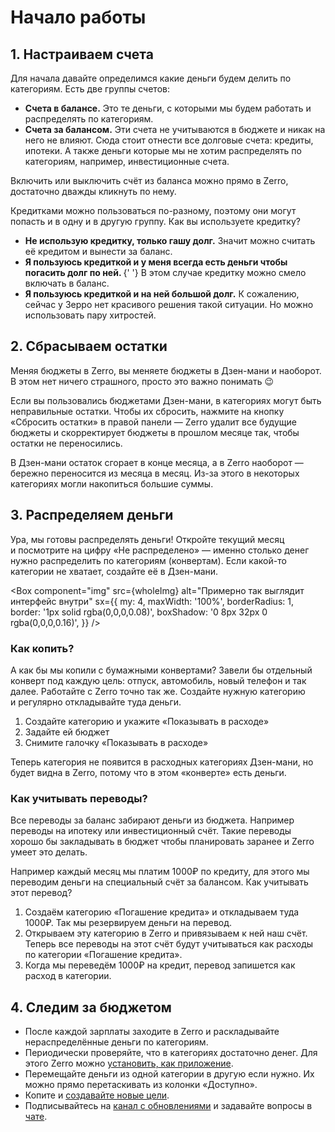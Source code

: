 
<Head
  title="Начало работы | Zerro"
  description="Инструкция поможет начать вести бюджет"
/>

# Начало работы

## 1. Настраиваем счета

Для начала давайте определимся какие деньги будем делить по категориям. Есть две группы счетов:

- **Счета в балансе.** Это те деньги, с которыми мы будем работать и распределять по категориям.
- **Счета за балансом.** Эти счета не учитываются в бюджете и никак на него не влияют. Сюда стоит отнести все долговые счета: кредиты, ипотеки. А также деньги которые мы не хотим распределять по категориям, например, инвестиционные счета.

Включить или выключить счёт из баланса можно прямо в Zerro, достаточно дважды кликнуть по нему.

<DetailsBox title="Что делать с кредитками?">
  Кредитками можно пользоваться по-разному, поэтому они могут попасть и в одну и в другую группу. Как вы используете кредитку?

  <ul>
    <li>
      <strong>Не использую кредитку, только гашу долг.</strong> Значит можно
      считать её кредитом и вынести за баланс.
    </li>
    <li>
      <strong>
        Я пользуюсь кредиткой и у меня всегда есть деньги чтобы погасить долг по
        ней.
      </strong>{' '}
      В этом случае кредитку можно смело включать в баланс.
    </li>
    <li>
      <strong>Я пользуюсь кредиткой и на ней большой долг.</strong> К сожалению,
      сейчас у Зерро нет красивого решения такой ситуации. Но можно использовать
      пару хитростей.
    </li>
  </ul>
</DetailsBox>

## 2. Сбрасываем остатки

<ExampleBox symbol="⚠️">
  Меняя бюджеты в Zerro, вы меняете бюджеты в Дзен-мани и наоборот. В этом нет
  ничего страшного, просто это важно понимать 😉
</ExampleBox>

Если вы пользовались бюджетами Дзен-мани, в категориях могут быть неправильные остатки. Чтобы их сбросить, нажмите на кнопку «Сбросить остатки» в правой панели — Zerro удалит все будущие бюджеты и скорректирует бюджеты в прошлом месяце так, чтобы остатки не переносились.

<DetailsBox title="Почему остатки были неправильными?" mt={5}>
  В Дзен-мани остаток сгорает в конце месяца, а в Zerro наоборот — бережно
  переносится из месяца в месяц. Из-за этого в некоторых категориях могли
  накопиться большие суммы.
</DetailsBox>

## 3. Распределяем деньги

Ура, мы готовы распределять деньги! Откройте текущий месяц и посмотрите на цифру «Не распределено» — именно столько денег нужно распределить по категориям (конвертам). Если какой-то категории не хватает, создайте её в Дзен-мани.

<Box
  component="img"
  src={wholeImg}
  alt="Примерно так выглядит интерфейс внутри"
  sx={{
    my: 4,
    maxWidth: '100%',
    borderRadius: 1,
    border: '1px solid rgba(0,0,0,0.08)',
    boxShadow: '0 8px 32px 0 rgba(0,0,0,0.16)',
  }}
/>

### Как копить?

А как бы мы копили с бумажными конвертами? Завели бы отдельный конверт под каждую цель: отпуск, автомобиль, новый телефон и так далее. Работайте с Zerro точно так же. Создайте нужную категорию и регулярно откладывайте туда деньги.

<DetailsBox title="Как скрыть категорию в Дзен-мани, но оставить в Zerro?">
  <ol>
    <li> Создайте категорию и укажите «Показывать в расходе»</li>
    <li> Задайте ей бюджет</li>
    <li> Снимите галочку «Показывать в расходе»</li>
  </ol>
  Теперь категория не появится в расходных категориях Дзен-мани, но будет видна в Zerro,
  потому что в этом «конверте» есть деньги.
</DetailsBox>

### Как учитывать переводы?

Все переводы за баланс забирают деньги из бюджета. Например переводы на ипотеку или инвестиционный счёт. Такие переводы хорошо бы закладывать в бюджет чтобы планировать заранее и Zerro умеет это делать.

Например каждый месяц мы платим 1000₽ по кредиту, для этого мы переводим деньги на специальный счёт за балансом. Как учитывать этот перевод?

1. Создаём категорию «Погашение кредита» и откладываем туда 1000₽. Так мы резервируем деньги на перевод.
2. Открываем эту категорию в Zerro и привязываем к ней наш счёт. Теперь все переводы на этот счёт будут учитываться как расходы по категории «Погашение кредита».
3. Когда мы переведём 1000₽ на кредит, перевод запишется как расход в категории.

## 4. Следим за бюджетом

- После каждой зарплаты заходите в Zerro и раскладывайте нераспределённые деньги по категориям.
- Периодически проверяйте, что в категориях достаточно денег. Для этого Zerro можно [установить, как приложение](https://t.me/zerroapp/10).
- Перемещайте деньги из одной категории в другую если нужно. Их можно прямо перетаскивать из колонки «Доступно».
- Копите и [создавайте новые цели](https://t.me/zerroapp/7).
- Подписывайтесь на [канал с обновлениями](https://t.me/zerroapp) и задавайте вопросы в [чате](https://t.me/zerrochat).

